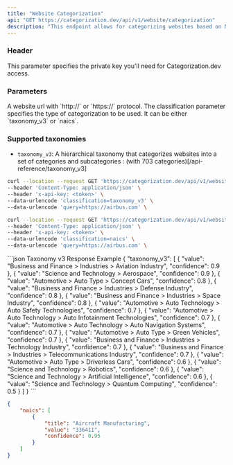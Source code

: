 ```yaml
---
title: "Website Categorization"
api: "GET https://categorization.dev/api/v1/website/categorization"
description: "This endpoint allows for categorizing websites based on NAICS (North American Industry Classification System) codes or a taxonomy classification."
---
```


### Header

<ParamField header="x-api-key" type="string" required={true}>
    This parameter specifies the private key you'll need for Categorization.dev access.
</ParamField>

### Parameters

<ParamField query="query" type="string" required={true} default="https://airbus.com">
    A website url with `http://` or `https://` protocol.
</ParamField>

<ParamField query="classification" type="string" required={true} default="taxonomy_v3">
    The classification parameter specifies the type of categorization to be used. It can be either `taxonomy_v3` or `naics`.
</ParamField>


### Supported taxonomies

- `taxonomy_v3`: A hierarchical taxonomy that categorizes websites into a set of categories and subcategories : (with 703 categories)[/api-reference/taxonomy_v3]

<RequestExample>

```bash Taxonomy v3 Example Request
curl --location --request GET 'https://categorization.dev/api/v1/website/categorization' \
--header 'Content-Type: application/json' \
--header 'x-api-key: <token>' \
--data-urlencode 'classification=taxonomy_v3' \
--data-urlencode 'query=https://airbus.com' \
```

```bash NAICS Example Request
curl --location --request GET 'https://categorization.dev/api/v1/website/categorization' \
--header 'Content-Type: application/json' \
--header 'x-api-key: <token>' \
--data-urlencode 'classification=naics' \
--data-urlencode 'query=https://airbus.com' \
```

</RequestExample>

<ResponseExample>
```json Taxonomy v3 Response Example
{
    "taxonomy_v3": [
        {
            "value": "Business and Finance > Industries > Aviation Industry",
            "confidence": 0.9
        },
        {
            "value": "Science and Technology > Aerospace",
            "confidence": 0.9
        },
        {
            "value": "Automotive > Auto Type > Concept Cars",
            "confidence": 0.8
        },
        {
            "value": "Business and Finance > Industries > Defense Industry",
            "confidence": 0.8
        },
        {
            "value": "Business and Finance > Industries > Space Industry",
            "confidence": 0.8
        },
        {
            "value": "Automotive > Auto Technology > Auto Safety Technologies",
            "confidence": 0.7
        },
        {
            "value": "Automotive > Auto Technology > Auto Infotainment Technologies",
            "confidence": 0.7
        },
        {
            "value": "Automotive > Auto Technology > Auto Navigation Systems",
            "confidence": 0.7
        },
        {
            "value": "Automotive > Auto Type > Green Vehicles",
            "confidence": 0.7
        },
        {
            "value": "Business and Finance > Industries > Technology Industry",
            "confidence": 0.7
        },
        {
            "value": "Business and Finance > Industries > Telecommunications Industry",
            "confidence": 0.7
        },
        {
            "value": "Automotive > Auto Type > Driverless Cars",
            "confidence": 0.6
        },
        {
            "value": "Science and Technology > Robotics",
            "confidence": 0.6
        },
        {
            "value": "Science and Technology > Artificial Intelligence",
            "confidence": 0.6
        },
        {
            "value": "Science and Technology > Quantum Computing",
            "confidence": 0.5
        }
    ]
}
```

```json NAICS Response Example
{
    "naics": [
        {
            "title": "Aircraft Manufacturing",
            "value": "336411",
            "confidence": 0.95
        }
    ]
}
```
</ResponseExample>
